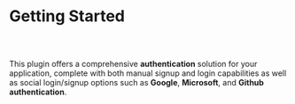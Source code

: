 
<Meta pageTitle="Getting started | Auth" description="Getting started | Auth" />





# Getting Started

##

<br/>

This plugin offers a comprehensive **authentication** solution for your application, complete with both manual signup and login capabilities as well as social login/signup options such as **Google**, **Microsoft**, and **Github authentication**.